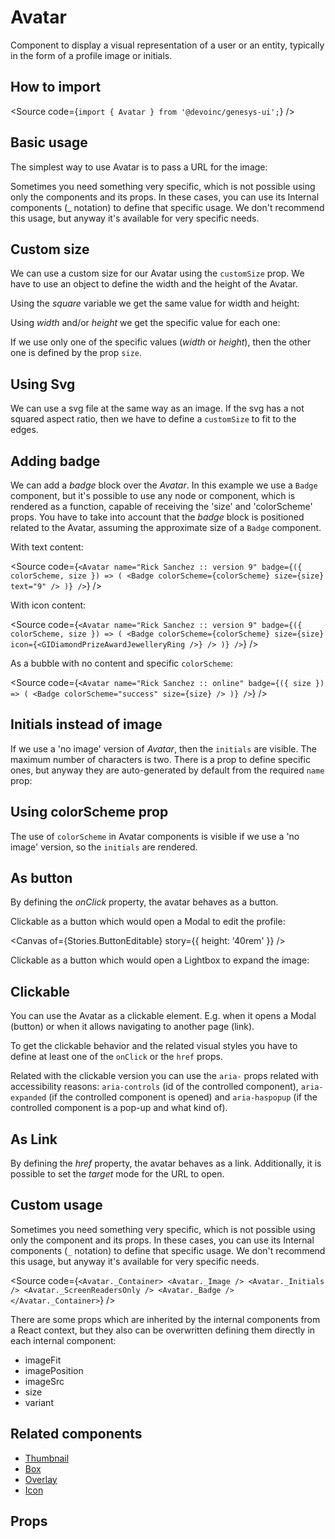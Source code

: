 

<Meta of={Stories} />

# Avatar

Component to display a visual representation of a user or an entity, typically
in the form of a profile image or initials.

## How to import

<Source code={`import { Avatar } from '@devoinc/genesys-ui';`} />

## Basic usage

The simplest way to use Avatar is to pass a URL for the image:

<Canvas of={Stories.Playground} />

Sometimes you need something very specific, which is not possible using only
the components and its props. In these cases, you can use its Internal
components (\_ notation) to define that specific usage. We don't recommend this
usage, but anyway it's available for very specific needs.

## Custom size

We can use a custom size for our Avatar using the `customSize` prop. We have to
use an object to define the width and the height of the Avatar.

Using the _square_ variable we get the same value for width
and height:

<Canvas of={Stories.CustomSizeSquare} />

Using _width_ and/or _height_ we get the specific value for each one:

<Canvas of={Stories.CustomSizeSpecificSize} />

If we use only one of the specific values (_width_ or _height_), then the other
one is defined by the prop `size`.

<Canvas of={Stories.CustomSizeOnlyOne} />

## Using Svg

We can use a svg file at the same way as an image. If the svg has a not squared
aspect ratio, then we have to define a `customSize` to fit to the edges.

<Canvas of={Stories.CustomSizeSVG} />

## Adding badge

We can add a _badge_ block over the _Avatar_. In this example we use a `Badge`
component, but it's possible to use any node or component, which is rendered as a function,
capable of receiving the 'size' and 'colorScheme' props. You have to take into
account that the _badge_ block is positioned related to the Avatar, assuming the
approximate size of a `Badge` component.

With text content:

<Canvas of={Stories.WithBadgeText} />

<Source
  code={`
<Avatar
  name="Rick Sanchez :: version 9"
  badge={({ colorScheme, size }) => (
    <Badge
      colorScheme={colorScheme}
      size={size}
      text="9"
    />
  )}
/>
    `}
/>

With icon content:

<Canvas of={Stories.WithBadgeIcon} sourceState="none" />

<Source
  code={`
<Avatar
  name="Rick Sanchez :: version 9"
  badge={({ colorScheme, size }) => (
    <Badge
      colorScheme={colorScheme}
      size={size}
      icon={<GIDiamondPrizeAwardJewelleryRing />}
    />
  )}
/>
    `}
/>

As a bubble with no content and specific `colorScheme`:

<Canvas of={Stories.WithBadgeCustomColor} sourceState="none" />

<Source
  code={`
<Avatar
  name="Rick Sanchez :: online"
  badge={({ size }) => (
    <Badge
      colorScheme="success"
      size={size}
    />
  )}
/>
    `}
/>

## Initials instead of image

If we use a 'no image' version of _Avatar_, then the `initials` are visible.
The maximum number of characters is two. There is a prop to define specific
ones, but anyway they are auto-generated by default from the required `name`
prop:

<Canvas of={Stories.InitialsInsteadImage} />

## Using colorScheme prop

The use of `colorScheme` in Avatar components is visible if we use a 'no image'
version, so the `initials` are rendered.

<Canvas of={Stories.WithColorScheme} />

## As button

By defining the _onClick_ property, the avatar behaves as a button.

Clickable as a button which would open a Modal to edit the profile:

<Canvas of={Stories.ButtonEditable} story={{ height: '40rem' }} />

Clickable as a button which would open a Lightbox to expand the image:

<Canvas of={Stories.ButtonExpandable} />

## Clickable

You can use the Avatar as a clickable element. E.g. when it opens a Modal
(button) or when it allows navigating to another page (link).

To get the clickable behavior and the related visual styles you have to define
at least one of the `onClick` or the `href` props.

Related with the clickable version you can use the `aria-` props related with
accessibility reasons: `aria-controls` (id of the controlled component),
`aria-expanded` (if the controlled component is opened) and `aria-haspopup`
(if the controlled component is a pop-up and what kind of).

<Canvas of={Stories.Clickable} />

## As Link

By defining the _href_ property, the avatar behaves as a link. Additionally, it
is possible to set the _target_ mode for the URL to open.

<Canvas of={Stories.Link} />

## Custom usage

Sometimes you need something very specific, which is not possible using only the
component and its props.
In these cases, you can use its Internal components (`_` notation) to define
that specific usage. We don't recommend this usage, but anyway it's available
for very specific needs.

<Source
  code={`
<Avatar._Container>
  <Avatar._Image />
  <Avatar._Initials />
  <Avatar._ScreenReadersOnly />
  <Avatar._Badge />
</Avatar._Container>
`}
/>

There are some props which are inherited by the internal components from a React
context, but they also can be overwritten defining them directly in each
internal component:

- imageFit
- imagePosition
- imageSrc
- size
- variant

<Canvas of={Stories.CustomUsage} />

## Related components

- [Thumbnail](?path=/docs/components-media-thumbnail--overview)
- [Box](?path=/docs/components-layout-box--overview)
- [Overlay](?path=/docs/components-feedback-overlay--overview)
- [Icon](?path=/docs/components-feedback-icon--overview)

## Props

<ArgTypes of={Stories} />
